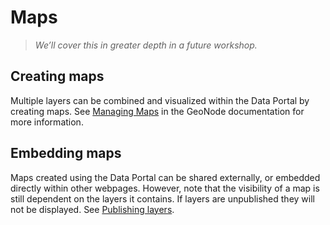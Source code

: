 # Maps

> *We'll cover this in greater depth in a future workshop.*

## Creating maps

<!-- Single layer + add in mapstore search -->

<!-- Search + multi select -->

<!-- GeoNode docs link -->

Multiple layers can be combined and visualized within the Data Portal by creating maps. See [Managing Maps](https://docs.geonode.org/en/3.2.x/usage/managing_maps/index.html){target="_blank"} in the GeoNode documentation for more information.

## Embedding maps

Maps created using the Data Portal can be shared externally, or embedded directly within other webpages. However, note that the visibility of a map is still dependent on the layers it contains. If layers are unpublished they will not be displayed. See [Publishing layers](#publishing-layers).
